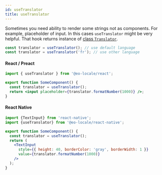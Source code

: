```yaml
---
id: useTranslator
title: useTranslator
---
```


Sometimes you need ability to render some strings not as components.
For example, placeholder of input. In this cases `useTranslator` might be very helpful.
That hook returns instance of [class `Translator`](/docs/apis/core/translator).

```jsx
const translator = useTranslator(); // use default language
const translator = useTranslator('fr'); // use other language
```

#### React / Preact

```jsx
import { useTranslator } from '@eo-locale/react';

export function SomeComponent() {
  const translator = useTranslator();
  return <input placeholder={translator.formatNumber(1000)} />;
}
```

#### React Native

```jsx
import {TextInput} from 'react-native';
import {useTranslator} from '@eo-locale/react-native';

export function SomeComponent() {
  const translator = useTranslator();
  return (
    <TextInput
      style={{ height: 40, borderColor: 'gray', borderWidth: 1 }}
      value={translator.formatNumber(1000)}
    />
  );
}
```
